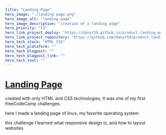 ```yaml
---
title: "Landing Page"
hero_image: "./landing-page.png"
hero_image_alt: "landing page"
hero_image_description: "creation of a landing page"
hero_priority: "12"
hero_link_project_deploy: "https://danyr59.github.io/product-landing-page/"
hero_link_project_repository: "https://github.com/danyr59/product-landing-page"
hero_tech_stack: "HTML CSS"
hero_tech_plataform: ""
hero_tech_blogpost: ""
hero_tech_blogpost_link: ""
hero_tech_text: ""
---
```


# [Landing Page](https://danyr59.github.io/product-landing-page/ "landing_page") 

created with only HTML and CSS technologies, it 
was one of my first freeCodeCamp challenges.

here I made a landing page of linux, my favorite operating system

this challenge I learned what responsive design is, and how to layout websites
